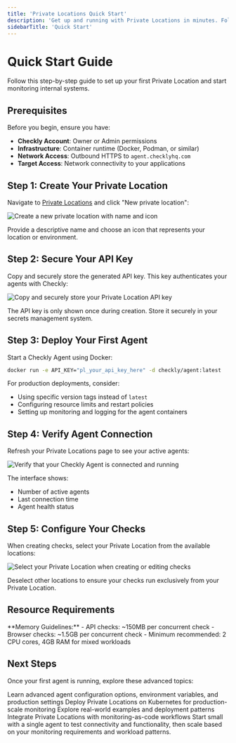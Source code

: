 ```yaml
---
title: 'Private Locations Quick Start'
description: 'Get up and running with Private Locations in minutes. Follow this step-by-step guide to deploy your first Checkly Agent.'
sidebarTitle: 'Quick Start'
---
```



# Quick Start Guide

Follow this step-by-step guide to set up your first Private Location and start monitoring internal systems.

## Prerequisites

Before you begin, ensure you have:

- **Checkly Account**: Owner or Admin permissions
- **Infrastructure**: Container runtime (Docker, Podman, or similar)
- **Network Access**: Outbound HTTPS to `agent.checklyhq.com`
- **Target Access**: Network connectivity to your applications

## Step 1: Create Your Private Location

Navigate to [Private Locations](https://app.checklyhq.com/private-locations) and click "New private location":

![Create a new private location with name and icon](/images/private-locations/pl_started_2.png)

Provide a descriptive name and choose an icon that represents your location or environment.

## Step 2: Secure Your API Key

Copy and securely store the generated API key. This key authenticates your agents with Checkly:

![Copy and securely store your Private Location API key](/images/private-locations/pl_started_3.png)

<Warning>
The API key is only shown once during creation. Store it securely in your secrets management system.
</Warning>

## Step 3: Deploy Your First Agent

Start a Checkly Agent using Docker:

```bash
docker run -e API_KEY="pl_your_api_key_here" -d checkly/agent:latest
```

For production deployments, consider:
- Using specific version tags instead of `latest`
- Configuring resource limits and restart policies
- Setting up monitoring and logging for the agent containers

## Step 4: Verify Agent Connection

Refresh your Private Locations page to see your active agents:

![Verify that your Checkly Agent is connected and running](/images/private-locations/pl_started_4.png)

The interface shows:
- Number of active agents
- Last connection time
- Agent health status

## Step 5: Configure Your Checks

When creating checks, select your Private Location from the available locations:

![Select your Private Location when creating or editing checks](/images/private-locations/pl_started_5.png)

Deselect other locations to ensure your checks run exclusively from your Private Location.

## Resource Requirements

<Info>
**Memory Guidelines:**
- API checks: ~150MB per concurrent check
- Browser checks: ~1.5GB per concurrent check
- Minimum recommended: 2 CPU cores, 4GB RAM for mixed workloads
</Info>

## Next Steps

Once your first agent is running, explore these advanced topics:

<CardGroup cols={2}>
<Card title="Agent Configuration" href="/docs/getting-started/platform/private-locations/agent-configuration">
Learn advanced agent configuration options, environment variables, and production settings
</Card>

<Card title="Kubernetes Deployment" href="/docs/getting-started/platform/private-locations/kubernetes-deployment">
Deploy Private Locations on Kubernetes for production-scale monitoring
</Card>

<Card title="Use Cases" href="/docs/getting-started/platform/private-locations/use-cases">
Explore real-world examples and deployment patterns
</Card>

<Card title="CLI Integration" href="/docs/getting-started/platform/private-locations/cli-integration">
Integrate Private Locations with monitoring-as-code workflows
</Card>
</CardGroup>

<Tip>
Start small with a single agent to test connectivity and functionality, then scale based on your monitoring requirements and workload patterns.
</Tip> 